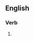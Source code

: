 ==English==

===Verb===
{{head|en|verb form}}

# {{present participle of|mismeasure|lang=en|nocat=1}}